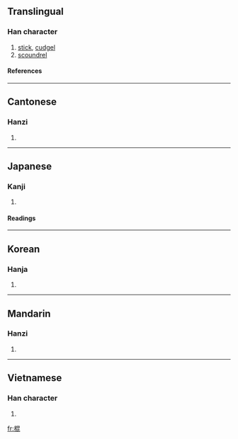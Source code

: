 ==Translingual==
===Han character===
{{Han char|rn=75|rad=木|as=08|sn=12|four=4691<sub>1</sub>|canj=木日心心 (DAPP)}}
# [[stick]], [[cudgel]]
# [[scoundrel]]
====References====
{{Han ref|kx=0532.050|dkj=14924|dj=0920.130|hdz=21232.030|uh=68CD|ud=26829|bh=B4D2|bd=46290}}
----
==Cantonese==
===Hanzi===
{{yue-hanzi|jyut=|y=gwan3}}
# {{defn|Cantonese}}
----
==Japanese==
===Kanji===
{{ja-kanji|grade=|rs=木08}}
# {{defn|Japanese}} 
====Readings====
{{ja-readings|on=[[こん]] (kon)|kun=[[つえ]] (tsue)}}
----
==Korean==
===Hanja===
{{ko-hanja|hangeul=[[곤]], [[혼]]|eumhun=|rv=gon, hon|mr=kon, hon|y=kon, hon}}
# {{defn|Korean}}
----
==Mandarin==
===Hanzi===
{{cmn-hanzi|pin=[[gùn]] (gun4)|wg=kun<sup>4</sup>}}
# {{defn|Mandarin}}
----
==Vietnamese==
===Han character===
{{vi-hantu|Côn}}
# {{defn|Vietnamese}}

[[fr:棍]]